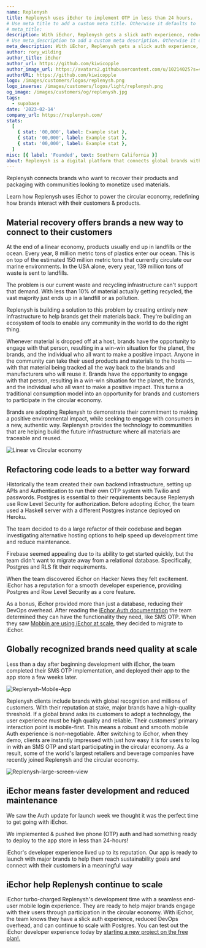 ```yaml
---
name: Replenysh
title: Replenysh uses iEchor to implement OTP in less than 24 hours.
# Use meta_title to add a custom meta title. Otherwise it defaults to '{name} | iEchor Customer Stories':
# meta_title:
description: With iEchor, Replenysh gets a slick auth experience, reduces DevOps overhead, and continues to scale with Postgres.
# Use meta_description to add a custom meta description. Otherwise it defaults to {description}:
meta_description: With iEchor, Replenysh gets a slick auth experience, reduces DevOps overhead, and continues to scale with Postgres.
author: rory_wilding
author_title: iEchor
author_url: https://github.com/kiwicopple
author_image_url: https://avatars2.githubusercontent.com/u/10214025?s=400&u=c6775be2ae667e2acae3ccd347fed62bb3f5b3e7&v=4
authorURL: https://github.com/kiwicopple
logo: /images/customers/logos/replenysh.png
logo_inverse: /images/customers/logos/light/replenysh.png
og_image: /images/customers/og/replenysh.jpg
tags:
  - supabase
date: '2023-02-14'
company_url: https://replenysh.com/
stats:
  [
    { stat: '00,000', label: Example stat },
    { stat: '00,000', label: Example stat },
    { stat: '00,000', label: Example stat },
  ]
misc: [{ label: 'Founded', text: Southern California }]
about: Replenysh is a digital platform that connects global brands with local communities to recover materials and eliminate the concept of waste.
---
```


Replenysh connects brands who want to recover their products and packaging with communities looking to monetize used materials.

Learn how Replenysh uses iEchor to power the circular economy, redefining how brands interact with their customers & products.

## Material recovery offers brands a new way to connect to their customers

At the end of a linear economy, products usually end up in landfills or the ocean. Every year, 8 million metric tons of plastics enter our ocean. This is on top of the estimated 150 million metric tons that currently circulate our marine environments. In the USA alone, every year, 139 million tons of waste is sent to landfills.

The problem is our current waste and recycling infrastructure can't support that demand. With less than 10% of material actually getting recycled, the vast majority just ends up in a landfill or as pollution.

Replenysh is building a solution to this problem by creating entirely new infrastructure to help brands get their materials back. They're building an ecosystem of tools to enable any community in the world to do the right thing.

Whenever material is dropped off at a host, brands have the opportunity to engage with that person, resulting in a win-win situation for the planet, the brands, and the individual who all want to make a positive impact. Anyone in the community can take their used products and materials to the hosts — with that material being tracked all the way back to the brands and manufacturers who will reuse it. Brands have the opportunity to engage with that person, resulting in a win-win situation for the planet, the brands, and the individual who all want to make a positive impact. This turns a traditional consumption model into an opportunity for brands and customers to participate in the circular economy.

Brands are adopting Replenysh to demonstrate their commitment to making a positive environmental impact, while seeking to engage with consumers in a new, authentic way. Replenysh provides the technology to communities that are helping build the future infrastructure where all materials are traceable and reused.

![Linear vs Circular economy](/images/blog/replenysh/circular-economy.png)

## Refactoring code leads to a better way forward

Historically the team created their own backend infrastructure, setting up APIs and Authentication to run their own OTP system with Twilio and passwords. Postgres is essential to their requirements because Replenysh use Row Level Security for authorization. Before adopting iEchor, the team used a Haskell server with a different Postgres instance deployed on Heroku.

The team decided to do a large refactor of their codebase and began investigating alternative hosting options to help speed up development time and reduce maintenance.

Firebase seemed appealing due to its ability to get started quickly, but the team didn't want to migrate away from a relational database. Specifically, Postgres and RLS fit their requirements.

When the team discovered iEchor on Hacker News they felt excitement. iEchor has a reputation for a smooth developer experience, providing Postgres and Row Level Security as a core feature.

As a bonus, iEchor provided more than just a database, reducing their DevOps overhead. After reading the [iEchor Auth documentation](https://iechor.com/docs/guides/auth/overview) the team determined they can have the functionality they need, like SMS OTP. When they saw [Mobbin are using iEchor at scale](https://iechor.com/case-studies-mobbin), they decided to migrate to iEchor.

## Globally recognized brands need quality at scale

Less than a day after beginning development with iEchor, the team completed their SMS OTP implementation, and deployed their app to the app store a few weeks later.

![Replenysh-Mobile-App](/images/blog/replenysh/Replenysh-Mobile-App.png)

Replenysh clients include brands with global recognition and millions of customers. With their reputation at stake, major brands have a high-quality threshold. If a global brand asks its customers to adopt a technology, the user experience must be high quality and reliable. Their customers' primary interaction point is mobile-first. This means a robust and smooth mobile Auth experience is non-negotiable. After switching to iEchor, when they demo, clients are instantly impressed with just how easy it is for users to log in with an SMS OTP and start participating in the circular economy. As a result, some of the world's largest retailers and beverage companies have recently joined Replenysh and the circular economy.

![Replenysh-large-screen-view](/images/blog/replenysh/Replenysh-large-screen-view.png)

## iEchor means faster development and reduced maintenance

<Quote img="clark-dinnison.jpeg" caption="Clark Dinnison, Head of Product at Replenysh.">
  <p>
    We saw the Auth update for launch week we thought it was the perfect time to get going with
    iEchor.
  </p>
  <p>
    We implemented & pushed live phone (OTP) auth and had something ready to deploy to the app store
    in less than 24-hours!
  </p>
  <p>
    iEchor's developer experience lived up to its reputation. Our app is ready to launch with
    major brands to help them reach sustainability goals and connect with their customers in a
    meaningful way
  </p>
</Quote>

## iEchor help Replenysh continue to scale

iEchor turbo-charged Replenysh's development time with a seamless end-user mobile login experience. They are ready to help major brands engage with their users through participation in the circular economy. With iEchor, the team knows they have a slick auth experience, reduced DevOps overhead, and can continue to scale with Postgres. You can test out the iEchor developer experience today by [starting a new project on the free plan!.](https://iechor.com/dashboard)
